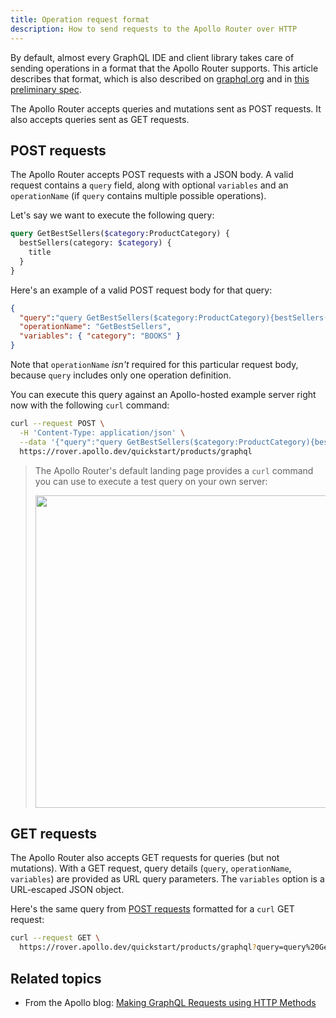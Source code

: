 ```yaml
---
title: Operation request format
description: How to send requests to the Apollo Router over HTTP
---
```


By default, almost every GraphQL IDE and client library takes care of sending operations in a format that the Apollo Router supports. This article describes that format, which is also described on [graphql.org](https://graphql.org/learn/serving-over-http/) and in [this preliminary spec](https://github.com/graphql/graphql-over-http).

The Apollo Router accepts queries and mutations sent as POST requests. It also accepts queries sent as GET requests.

## POST requests

The Apollo Router accepts POST requests with a JSON body. A valid request contains a `query` field, along with optional `variables` and an `operationName` (if `query` contains multiple possible operations).

Let's say we want to execute the following query:

```graphql
query GetBestSellers($category:ProductCategory) {
  bestSellers(category: $category) {
    title
  }
}
```

 Here's an example of a valid POST request body for that query:

```json
{
  "query":"query GetBestSellers($category:ProductCategory){bestSellers(category: $category){title}}",
  "operationName": "GetBestSellers",
  "variables": { "category": "BOOKS" }
}
```

Note that `operationName` _isn't_ required for this particular request body, because `query` includes only one operation definition.

You can execute this query against an Apollo-hosted example server right now with the following `curl` command:

```sh
curl --request POST \
  -H 'Content-Type: application/json' \
  --data '{"query":"query GetBestSellers($category:ProductCategory){bestSellers(category: $category){title}}", "operationName":"GetBestSellers", "variables":{"category":"BOOKS"}}' \
  https://rover.apollo.dev/quickstart/products/graphql
```

> The Apollo Router's default landing page provides a `curl` command you can use to execute a test query on your own server:
>
> <img class="screenshot" src="../images/as-landing-page-production.jpg" width="500" />

## GET requests

The Apollo Router also accepts GET requests for queries (but not mutations). With a GET request, query details (`query`, `operationName`, `variables`) are provided as URL query parameters. The `variables` option is a URL-escaped JSON object.

Here's the same query from [POST requests](#post-requests) formatted for a `curl` GET request:

```sh
curl --request GET \
  https://rover.apollo.dev/quickstart/products/graphql?query=query%20GetBestSellers%28%24category%3AProductCategory%29%7BbestSellers%28category%3A%20%24category%29%7Btitle%7D%7D&operationName=GetBestSellers&variables=%7B%22category%22%3A%22BOOKS%22%7D
```

## Related topics

* From the Apollo blog: [Making GraphQL Requests using HTTP Methods](https://www.apollographql.com/blog/graphql/basics/making-graphql-requests-using-http-methods/)
